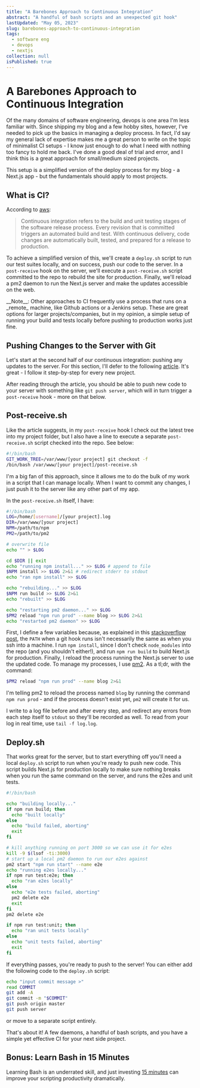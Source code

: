 ```yaml
---
title: "A Barebones Approach to Continuous Integration"
abstract: "A handful of bash scripts and an unexpected git hook"
lastUpdated: "May 05, 2023"
slug: barebones-approach-to-continuous-integration
tags:
  - software eng
  - devops
  - nextjs
collection: null
isPublished: true
---
```


# A Barebones Approach to Continuous Integration

Of the many domains of software engineering, devops is one area I'm less familiar with. Since
shipping my blog and a few hobby sites, however, I've needed to pick up the basics in managing a
deploy process. In fact, I'd say my general lack of expertise makes me a great person to write on
the topic of minimalist CI setups - I know just enough to do what I need with nothing too fancy to
hold me back. I've done a good deal of trial and error, and I think this is a great approach for
small/medium sized projects.

This setup is a simplified version of the deploy process for my blog - a Next.js app - but the
fundamentals should apply to most projects.

## What is CI?

According to [aws](https://aws.amazon.com/devops/continuous-integration/):

> Continuous integration refers to the build and unit testing stages of the software release
> process. Every revision that is committed triggers an automated build and test. With continuous
> delivery, code changes are automatically built, tested, and prepared for a release to production.

To achieve a simplified version of this, we'll create a `deploy.sh` script to run our test suites
locally, and on success, push our code to the server. In a `post-receive` hook on the server, we'll
execute a `post-receive.sh` script committed to the repo to rebuild the site for production.
Finally, we'll reload a pm2 daemon to run the Next.js server and make the updates accessible on the
web.

<Info>
  __Note__: Other approaches to CI frequently use a process that runs on a _remote_ machine, like
  Github actions or a Jenkins setup. These are great options for larger projects/companies, but in
  my opinion, a simple setup of running your build and tests locally before pushing to production
  works just fine.
</Info>

## Pushing Changes to the Server with Git

Let's start at the second half of our continuous integration: pushing any updates to the server. For
this section, I'll defer to the following [article](https://toroid.org/git-website-howto). It's
great - I follow it step-by-step for every new project.

After reading through the article, you should be able to push new code to your server with something
like `git push server`, which will in turn trigger a `post-receive` hook - more on that below.

## Post-receive.sh

Like the article suggests, in my `post-receive` hook I check out the latest tree into my project
folder, but I also have a line to execute a separate `post-receive.sh` script checked into the repo.
See below:

```bash
#!/bin/bash
GIT_WORK_TREE=/var/www/[your project] git checkout -f
/bin/bash /var/www/[your project]/post-receive.sh
```

I'm a big fan of this approach, since it allows me to do the bulk of my work in a script that I can
manage locally. When I want to commit any changes, I just push it to the server like any other part
of my app.

In the `post-receive.sh` itself, I have:

```bash
#!/bin/bash
LOG=/home/[username]/[your project].log
DIR=/var/www/[your project]
NPM=/path/to/npm
PM2=/path/to/pm2

# overwrite file
echo "" > $LOG

cd $DIR || exit
echo "running npm install..." >> $LOG # append to file
$NPM install >> $LOG 2>&1 # redirect stderr to stdout
echo "ran npm install" >> $LOG

echo "rebuilding..." >> $LOG
$NPM run build >> $LOG 2>&1
echo "rebuilt" >> $LOG

echo "restarting pm2 daemon..." >> $LOG
$PM2 reload "npm run prod" --name blog >> $LOG 2>&1
echo "restarted pm2 daemon" >> $LOG
```

First, I define a few variables because, as explained in this
[stackoverflow post](https://stackoverflow.com/a/35420236), the `PATH` when a git hook runs isn't
necessarily the same as when you ssh into a machine. I run `npm install`, since I don't check
`node_modules` into the repo (and you shouldn't either!), and run `npm run build` to build Next.js
for production. Finally, I reload the process running the Next.js server to use the updated code. To
manage my processes, I use [pm2](https://pm2.keymetrics.io/). As a tl;dr, with the command:

```bash
$PM2 reload "npm run prod" --name blog 2>&1
```

I'm telling pm2 to reload the process named `blog` by running the command `npm run prod` - and if
the process doesn't exist yet, `pm2` will create it for us.

I write to a log file before and after every step, and redirect any errors from each step itself to
`stdout` so they'll be recorded as well. To read from your log in real time, use `tail -f log.log`.

## Deploy.sh

That works great for the server, but to start everything off you'll need a local `deploy.sh` script
to run when you're ready to push new code. This script builds Next.js for production locally to make
sure nothing breaks when you run the same command on the server, and runs the e2es and unit tests.

```bash
#!/bin/bash

echo "building locally..."
if npm run build; then
  echo "built locally"
else
  echo "build failed, aborting"
  exit
fi

# kill anything running on port 3000 so we can use it for e2es
kill -9 $(lsof -ti:3000)
# start up a local pm2 daemon to run our e2es against
pm2 start "npm run start" --name e2e
echo "running e2es locally..."
if npm run test:e2e; then
  echo "ran e2es locally"
else
  echo "e2e tests failed, aborting"
  pm2 delete e2e
  exit
fi
pm2 delete e2e

if npm run test:unit; then
  echo "ran unit tests locally"
else
  echo "unit tests failed, aborting"
  exit
fi
```

If everything passes, you're ready to push to the server! You can either add the following code to
the `deploy.sh` script:

```bash
echo "input commit message >"
read COMMIT
git add -A
git commit -m "$COMMIT"
git push origin master
git push server
```

or move to a separate script entirely.

That's about it! A few daemons, a handful of bash scripts, and you have a simple yet effective CI
for your next side project.

## Bonus: Learn Bash in 15 Minutes

Learning Bash is an underrated skill, and just investing
[15 minutes](https://learnxinyminutes.com/docs/bash/) can improve your scripting productivity
dramatically.
